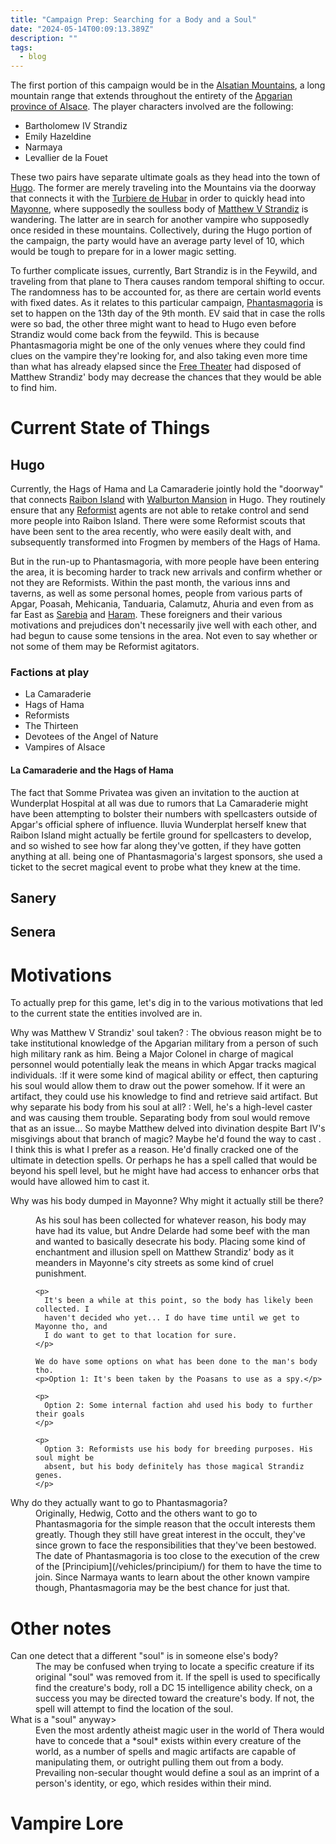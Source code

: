 ```yaml
---
title: "Campaign Prep: Searching for a Body and a Soul"
date: "2024-05-14T00:09:13.389Z"
description: ""
tags:
  - blog
---
```


The first portion of this campaign would be in the
[Alsatian Mountains](/locations/alsatian-mountains/), a long mountain
range that extends throughout the entirety of the
[Apgarian](/locations/apgar/)
[province of Alsace](/locations/alsace/). The player characters
involved are the following:

* Bartholomew IV Strandiz
* Emily Hazeldine
* Narmaya
* Levallier de la Fouet

These two pairs have separate ultimate goals as they head into the town of
[Hugo](/locations/hugo/). The former are merely traveling into the
Mountains via the doorway that connects it with the
[Turbiere de Hubar](/locations/turbiere-de-hubar/) in order to quickly
head into [Mayonne](/locations/mayonne/), where supposedly the
soulless body of [Matthew V Strandiz](/characters/matthew-v-strandiz/)
is wandering. The latter are in search for another vampire who supposedly once
resided in these mountains. Collectively, during the Hugo portion of the
campaign, the party would have an average party level of 10, which would be
tough to prepare for in a lower magic setting.

To further complicate issues, currently, Bart Strandiz is in the Feywild, and
traveling from that plane to Thera causes random temporal shifting to occur. The
randomness has to be accounted for, as there are certain world events with fixed
dates. As it relates to this particular campaign,
[Phantasmagoria](/events/phantasmagoria/) is set to happen on the 13th
day of the 9th month. EV said that in case the rolls were so bad, the other
three might want to head to Hugo even before Strandiz would come back from the
feywild. This is because Phantasmagoria might be one of the only venues where
they could find clues on the vampire they're looking for, and also taking even
more time than what has already elapsed since the
[Free Theater](/organizations/free-theater/) had disposed of Matthew
Strandiz' body may decrease the chances that they would be able to find him.

# Current State of Things

## Hugo

Currently, the Hags of Hama and La Camaraderie jointly hold the "doorway" that
connects [Raibon Island](/locations/raibon-island/) with
[Walburton Mansion](/locations/walburton-mansion/) in Hugo. They routinely
ensure that any [Reformist](/religions/reformed-divine-masochist/)
agents are not able to retake control and send more people into Raibon Island.
There were some Reformist scouts that have been sent to the area recently, who
were easily dealt with, and subsequently transformed into Frogmen by members of
the Hags of Hama.

But in the run-up to Phantasmagoria, with more people have been entering the
area, it is becoming harder to track new arrivals and confirm whether or not
they are Reformists. Within the past month, the various inns and taverns, as
well as some personal homes, people from various parts of Apgar, Poasah,
Mehicania, Tanduaria, Calamutz, Ahuria and even from as far East as
[Sarebia](/locations/sarebia/) and
[Haram](/locations/haram/). These foreigners and their various
motivations and prejudices don't necessarily jive well with each other, and had
begun to cause some tensions in the area. Not even to say whether or not some of
them may be Reformist agitators.

### Factions at play

* La Camaraderie
* Hags of Hama
* Reformists
* The Thirteen
* Devotees of the Angel of Nature
* Vampires of Alsace

#### La Camaraderie and the Hags of Hama

The fact that Somme Privatea was given an invitation to the auction at
Wunderplat Hospital at all was due to rumors that La Camaraderie might have been
attempting to bolster their numbers with spellcasters outside of Apgar's
official sphere of influence. Iluvia Wunderplat herself knew that Raibon Island
might actually be fertile ground for spellcasters to develop, and so wished to
see how far along they've gotten, if they have gotten anything at all. being one
of Phantasmagoria's largest sponsors, she used a ticket to the secret magical
event to probe what they knew at the time.

## Sanery

## Senera

# Motivations

To actually prep for this game, let's dig in to the various motivations that led
to the current state the entities involved are in.

Why was Matthew V Strandiz' soul taken? : The obvious reason might be to take
institutional knowledge of the Apgarian military from a person of such high
military rank as him. Being a Major Colonel in charge of magical personnel would
potentially leak the means in which Apgar tracks magical individuals. :If it
were some kind of magical ability or effect, then capturing his soul would allow
them to draw out the power somehow. If it were an artifact, they could use his
knowledge to find and retrieve said artifact. But why separate his body from his
soul at all? : Well, he's a high-level caster and was causing them trouble.
Separating body from soul would remove that as an issue... So maybe Matthew
delved into divination despite Bart IV's misgivings about that branch of magic?
Maybe he'd found the way to cast <Spell name="scrying" />. I think this is what
I prefer as a reason. He'd finally cracked one of the ultimate in detection
spells. Or perhaps he has a spell called
<HomebrewSpell name="mass scrying" target="mass scrying" /> that would be beyond
his spell level, but he might have had access to enhancer orbs that would have
allowed him to cast it.

<dl>
  <dt>
    Why was his body dumped in Mayonne? Why might it actually still be there?
  </dt>

  <dd>
    <p>
      As his soul has been collected for whatever reason, his body may have had
      its value, but Andre Delarde had some beef with the man and wanted to
      basically desecrate his body. Placing some kind of enchantment and
      illusion spell on Matthew Strandiz' body as it meanders in Mayonne's city
      streets as some kind of cruel punishment.
    </p>

    <p>
      It's been a while at this point, so the body has likely been collected. I
      haven't decided who yet... I do have time until we get to Mayonne tho, and
      I do want to get to that location for sure.
    </p>

    We do have some options on what has been done to the man's body tho.
    <p>Option 1: It's been taken by the Poasans to use as a spy.</p>

    <p>
      Option 2: Some internal faction ahd used his body to further their goals
    </p>

    <p>
      Option 3: Reformists use his body for breeding purposes. His soul might be
      absent, but his body definitely has those magical Strandiz genes.
    </p>
  </dd>

  <dt>Why do they actually want to go to Phantasmagoria?</dt>

  <dd>
    Originally, Hedwig, Cotto and the others want to go to Phantasmagoria for
    the simple reason that the occult interests them greatly. Though they still
    have great interest in the occult, they've since grown to face the
    responsibilities that they've been bestowed. The date of Phantasmagoria is
    too close to the execution of the crew of the
    [Principium](/vehicles/principium/) for them to have the time to
    join. Since Narmaya wants to learn about the other known vampire though,
    Phantasmagoria may be the best chance for just that.
  </dd>
</dl>

# Other notes

<dl>
  <dt>Can one detect that a different "soul" is in someone else's body?</dt>

  <dd>
    The <Spell name="locate creature" /> may be confused when trying to locate a
    specific creature if its original "soul" was removed from it. If the spell
    is used to specifically find the creature's body, roll a DC 15 intelligence
    ability check, on a success you may be directed toward the creature's body.
    If not, the spell will attempt to find the location of the soul.
  </dd>

  <dt>What is a "soul" anyway></dt>

  <dd>
    Even the most ardently atheist magic user in the world of Thera would have
    to concede that a *soul* exists within every creature of the world, as a
    number of spells and magic artifacts are capable of manipulating them, or
    outright pulling them out from a body. Prevailing non-secular thought would
    define a soul as an imprint of a person's identity, or ego, which resides
    within their mind.
  </dd>
</dl>

# Vampire Lore
